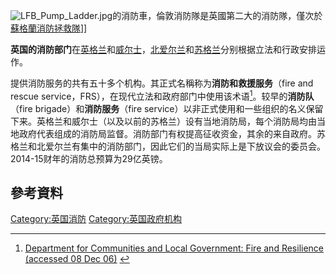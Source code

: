 [[Image:LFB_Pump_Ladder.jpg|thumb]]的消防車，倫敦消防隊是英國第二大的消防隊，僅次於[[蘇格蘭消防拯救隊|蘇格蘭消防拯救隊]]]]

'''英国的消防部门'''在[[英格兰|英格兰]]和[[威尔士|威尔士]]，[[北爱尔兰|北爱尔兰]]和[[苏格兰|苏格兰]]分别根据立法和行政安排运作。

提供消防服务的共有五十多个机构。其正式名稱称为'''消防和救援服务'''（fire and rescue service，FRS），在现代立法和政府部门中使用该术语<ref>[http://www.communities.gov.uk/index.asp?id=1123799 Department for Communities and Local Government: Fire and Resilience (accessed 08 Dec 06)] {{webarchive|url=https://web.archive.org/web/20060904180924/http://www.communities.gov.uk/index.asp?id=1123799 |date=4 September 2006 }}</ref>。较早的'''消防队'''（fire brigade）和'''消防服务'''（fire service）以非正式使用和一些组织的名义保留下来。英格兰和威尔士（以及以前的苏格兰）设有当地消防局，每个消防局均由当地政府代表组成的消防局监督。消防部门有权提高{{le|市政稅|Council Tax}}征收资金，其余的来自政府。苏格兰和北爱尔兰有集中的消防部门，因此它们的当局实际上是下放议会的委员会。2014-15财年的消防总预算为29亿英镑。
==參考資料==
{{reflist}}
[[Category:英国消防|Category:英国消防]]
[[Category:英国政府机构|Category:英国政府机构]]
{{UK-stub}}